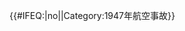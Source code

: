 {{航空事故
| year = 1947
| col1 = 
* 1月11日 &nbsp;{{tsl|en|1947 BOAC Douglas C-47 crash||Stowting Dakota accident}}
* 1月25日 &nbsp;{{tsl|en|1947 Croydon Dakota accident||克羅伊登機場事故}}
* 1月26日 &nbsp;[[1947年凱斯楚普機場空難|凱斯楚普機場空難]]
* 2月15日 &nbsp;'''{{tsl|en|1947 Avianca Douglas DC-4 crash||Avianca Douglas DC-4 crash}}'''†
* 5月29日 &nbsp;{{link-en|聯合航空521號班機|United Airlines Flight 521}}
| col2 = 
* 5月30日 &nbsp;'''{{link-en|東方航空605號班機|Eastern Air Lines Flight 605}}'''†
* 6月13日 &nbsp;'''{{tsl|en|Pennsylvania Central Airlines Flight 410|宾夕法尼亚中央航空410号班机}}'''
* 6月19日 &nbsp;{{link-en|泛美航空121号班机|Pan Am Flight 121}}
* 7月29日 &nbsp;{{tsl|en|Dakota VT-CLA}}
* 8月2日 &nbsp;{{tsl|en|1947 BSAA Avro Lancastrian Star Dust accident||BSAA ''Star Dust'' accident}}
| col3 = 
* 8月28日 &nbsp;{{tsl|en|Kvitbjørn disaster||''Kvitbjørn'' disaster}}
* 10月24日 &nbsp;'''{{link-en|聯合航空608號班機|United Airlines Flight 608}}'''
* 10月26日 &nbsp;[[泛美航空923号班机空难|泛美航空923号班机]]
* 12月27日 &nbsp;{{tsl|en|1947 Korangi Creek crash||Korangi Creek crash}}
}}<includeonly>{{#IFEQ:{{{cat}}}|no||Category:1947年航空事故}}</includeonly><noinclude>{{Documentation}}</noinclude>